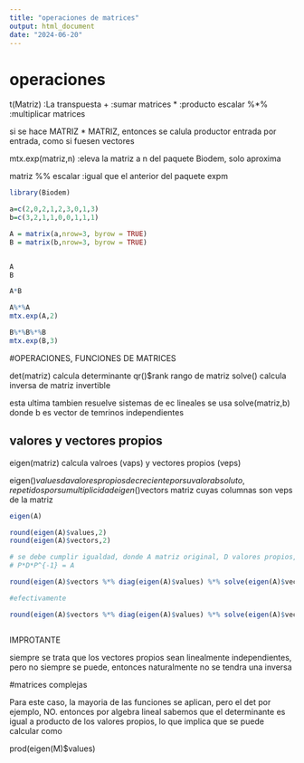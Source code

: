 ```yaml
---
title: "operaciones de matrices"
output: html_document
date: "2024-06-20"
---
```


# operaciones

t(Matriz) :La transpuesta
+         :sumar matrices
*         :producto escalar
%*%       :multiplicar matrices

si se hace
MATRIZ * MATRIZ, entonces se calula productor entrada por entrada, como si fuesen vectores

mtx.exp(matriz,n)  :eleva la matriz a n
del paquete Biodem, solo aproxima

matriz %% escalar  :igual que el anterior
del paquete expm

```r
library(Biodem)

a=c(2,0,2,1,2,3,0,1,3)
b=c(3,2,1,1,0,0,1,1,1)

A = matrix(a,nrow=3, byrow = TRUE)
B = matrix(b,nrow=3, byrow = TRUE)


A
B

A*B

A%*%A
mtx.exp(A,2)

B%*%B%*%B
mtx.exp(B,3)
```
#OPERACIONES, FUNCIONES DE MATRICES

det(matriz)  calcula determinante
qr()$rank    rango de matriz
solve()      calcula inversa de matriz invertible

esta ultima tambien resuelve sistemas de ec lineales se usa
solve(matriz,b) donde b es vector de temrinos independientes
 
## valores y vectores propios

eigen(matriz)  calcula valroes (vaps) y vectores propios (veps)

eigen()$values  da valores propios decreciente por su valor absoluto, repetidos por su multiplicidad
eigen()$vectors   matriz cuyas columnas son veps de la matriz

```r
eigen(A)

round(eigen(A)$values,2)
round(eigen(A)$vectors,2)

# se debe cumplir igualdad, donde A matriz original, D valores propios, P matriz vectores propios
# P*D*P^{-1} = A

round(eigen(A)$vectors %*% diag(eigen(A)$values) %*% solve(eigen(A)$vectors),2)

#efectivamente

round(eigen(A)$vectors %*% diag(eigen(A)$values) %*% solve(eigen(A)$vectors),2) == A



```

IMPROTANTE

siempre se trata que los vectores propios sean linealmente independientes, pero no siempre se puede, entonces naturalmente no 
se tendra una inversa

#matrices complejas

Para este caso, la mayoria de las funciones se aplican, pero el det por ejemplo, NO. entonces por algebra lineal sabemos que 
el determinante es igual a producto de los valores propios, lo que implica que se puede calcular como

prod(eigen(M)$values)


